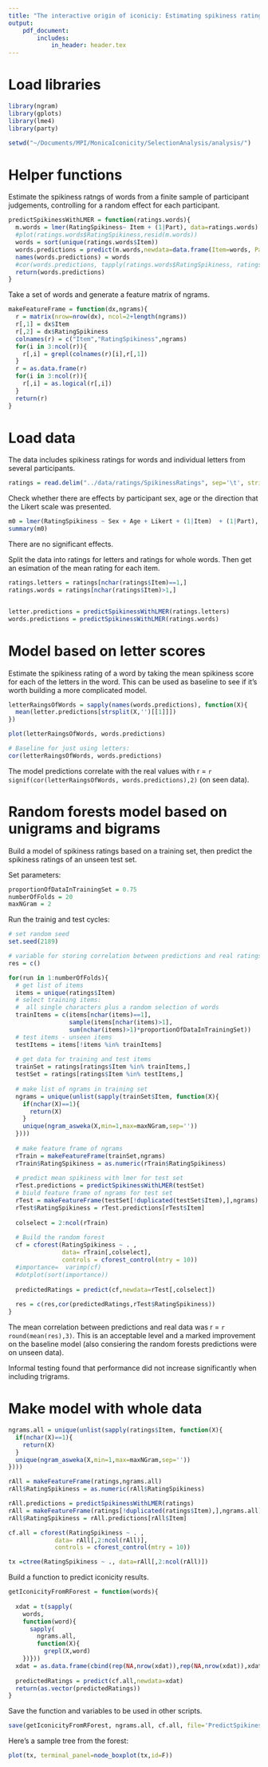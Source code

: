 ```yaml
---
title: "The interactive origin of iconiciy: Estimating spikiness ratings"
output:
    pdf_document:
        includes:
            in_header: header.tex 
---
```



# Load libraries

```r
library(ngram)
library(gplots)
library(lme4)
library(party)
```

```r
setwd("~/Documents/MPI/MonicaIconicity/SelectionAnalysis/analysis/")
```

# Helper functions

Estimate the spikiness ratngs of words from a finite sample of participant judgements, controlling for a random effect for each participant.

```r

predictSpikinessWithLMER = function(ratings.words){
  m.words = lmer(RatingSpikiness~ Item + (1|Part), data=ratings.words)
  #plot(ratings.words$RatingSpikiness,resid(m.words))
  words = sort(unique(ratings.words$Item))
  words.predictions = predict(m.words,newdata=data.frame(Item=words, Part=1), re.form=NULL)
  names(words.predictions) = words
  #cor(words.predictions, tapply(ratings.words$RatingSpikiness, ratings.words$Item, mean))
  return(words.predictions)
}
```

Take a set of words and generate a feature matrix of ngrams.

```r
makeFeatureFrame = function(dx,ngrams){
  r = matrix(nrow=nrow(dx), ncol=2+length(ngrams))
  r[,1] = dx$Item
  r[,2] = dx$RatingSpikiness
  colnames(r) = c("Item","RatingSpikiness",ngrams)
  for(i in 3:ncol(r)){
    r[,i] = grepl(colnames(r)[i],r[,1])
  }
  r = as.data.frame(r)
  for(i in 3:ncol(r)){
    r[,i] = as.logical(r[,i])
  }
  return(r)
}
```


# Load data

The data includes spikiness ratings for words and individual letters from several participants.

```r
ratings = read.delim("../data/ratings/SpikinessRatings", sep='\t', stringsAsFactors = F)

```

Check whether there are effects by participant sex, age or the direction that the Likert scale was presented.

```r

m0 = lmer(RatingSpikiness ~ Sex + Age + Likert + (1|Item)  + (1|Part), data=ratings)
summary(m0)
```

There are no significant effects.

Split the data into ratings for letters and ratings for whole words.  Then get an esimation of the mean rating for each item.

```r
ratings.letters = ratings[nchar(ratings$Item)==1,]
ratings.words = ratings[nchar(ratings$Item)>1,]


letter.predictions = predictSpikinessWithLMER(ratings.letters)
words.predictions = predictSpikinessWithLMER(ratings.words)

```


# Model based on letter scores

Estimate the spikiness rating of a word by taking the mean spikiness score for each of the letters in the word.  This can be used as baseline to see if it's worth building a more complicated model.

```r

letterRaingsOfWords = sapply(names(words.predictions), function(X){
  mean(letter.predictions[strsplit(X,'')[[1]]])
})

plot(letterRaingsOfWords, words.predictions)

# Baseline for just using letters:
cor(letterRaingsOfWords, words.predictions)
```

The model predictions correlate with the real values with r = `r signif(cor(letterRaingsOfWords, words.predictions),2)` (on seen data).


\newpage

# Random forests model based on unigrams and bigrams

Build a model of spikiness ratings based on a training set, then predict the spikiness ratings of an unseen test set.

Set parameters:

```r

proportionOfDataInTrainingSet = 0.75
numberOfFolds = 20
maxNGram = 2

```

Run the trainig and test cycles:

```r
# set random seed
set.seed(2189)

# variable for storing correlation between predictions and real ratings for each run
res = c()

for(run in 1:numberOfFolds){
  # get list of items
  items = unique(ratings$Item)
  # select training items:
  #  all single characters plus a random selection of words
  trainItems = c(items[nchar(items)==1],
                 sample(items[nchar(items)>1],
                 sum(nchar(items)>1)*proportionOfDataInTrainingSet))
  # test items - unseen items
  testItems = items[!items %in% trainItems]
  
  # get data for training and test items
  trainSet = ratings[ratings$Item %in% trainItems,]
  testSet = ratings[ratings$Item %in% testItems,]
  
  # make list of ngrams in training set
  ngrams = unique(unlist(sapply(trainSet$Item, function(X){
    if(nchar(X)==1){
      return(X)
    }
    unique(ngram_asweka(X,min=1,max=maxNGram,sep=''))
  })))
  
  # make feature frame of ngrams
  rTrain = makeFeatureFrame(trainSet,ngrams)
  rTrain$RatingSpikiness = as.numeric(rTrain$RatingSpikiness)
  
  # predict mean spikiness with lmer for test set
  rTest.predictions = predictSpikinessWithLMER(testSet)
  # biuld feature frame of ngrams for test set
  rTest = makeFeatureFrame(testSet[!duplicated(testSet$Item),],ngrams)
  rTest$RatingSpikiness = rTest.predictions[rTest$Item]
  
  colselect = 2:ncol(rTrain)
  
  # Build the random forest
  cf = cforest(RatingSpikiness ~ . , 
               data= rTrain[,colselect], 
               controls = cforest_control(mtry = 10))
  #importance=  varimp(cf)
  #dotplot(sort(importance))
  
  predictedRatings = predict(cf,newdata=rTest[,colselect])
  
  res = c(res,cor(predictedRatings,rTest$RatingSpikiness))
}
```

The mean correlation between predictions and real data was r = `r round(mean(res),3)`.  This is an acceptable level and a marked improvement on the baseline model (also consiering the random forests predictions were on unseen data).

Informal testing found that performance did not increase significantly when including trigrams.

\newpage

# Make model with whole data

```r

ngrams.all = unique(unlist(sapply(ratings$Item, function(X){
  if(nchar(X)==1){
    return(X)
  }
  unique(ngram_asweka(X,min=1,max=maxNGram,sep=''))
})))

rAll = makeFeatureFrame(ratings,ngrams.all)
rAll$RatingSpikiness = as.numeric(rAll$RatingSpikiness)

rAll.predictions = predictSpikinessWithLMER(ratings)
rAll = makeFeatureFrame(ratings[!duplicated(ratings$Item),],ngrams.all)
rAll$RatingSpikiness = rAll.predictions[rAll$Item]

cf.all = cforest(RatingSpikiness ~ . , 
             data= rAll[,2:ncol(rAll)], 
             controls = cforest_control(mtry = 10))

tx =ctree(RatingSpikiness ~ ., data=rAll[,2:ncol(rAll)])
```

Build a function to predict iconicity results.

```r
getIconicityFromRForest = function(words){
  
  xdat = t(sapply(
    words,
    function(word){
      sapply(
        ngrams.all, 
        function(X){
          grepl(X,word)
    })}))
  xdat = as.data.frame(cbind(rep(NA,nrow(xdat)),rep(NA,nrow(xdat)),xdat))
  
  predictedRatings = predict(cf.all,newdata=xdat)
  return(as.vector(predictedRatings))
}
```

Save the function and variables to be used in other scripts.

```r

save(getIconicityFromRForest, ngrams.all, cf.all, file='PredictSpikinessModel.RDat')
```

Here's a sample tree from the forest:

\newpage
\blandscape

```r

plot(tx, terminal_panel=node_boxplot(tx,id=F))
```
\elandscape